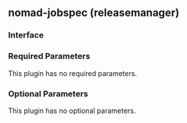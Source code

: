 ## nomad-jobspec (releasemanager)

### Interface

### Required Parameters

This plugin has no required parameters.

### Optional Parameters

This plugin has no optional parameters.
